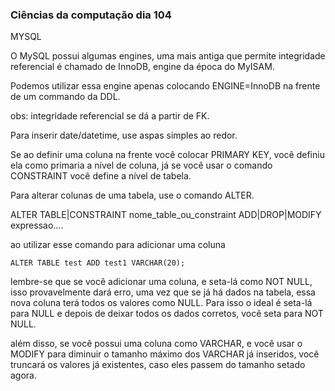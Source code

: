 




### Ciências da computação dia 104

MYSQL

O MySQL possui algumas engines, uma mais antiga que permite integridade
referencial é chamado de InnoDB, engine da época do MyISAM.

Podemos utilizar essa engine apenas colocando ENGINE=InnoDB na frente de
um commando da DDL.

obs: integridade referencial se dá a partir de FK.








Para inserir date/datetime, use aspas simples ao redor.








Se ao definir uma coluna na frente você colocar PRIMARY KEY, você
definiu ela como primaria a nível de coluna, já se você usar o comando
CONSTRAINT você define a nível de tabela.








Para alterar colunas de uma tabela, use o comando ALTER.

ALTER TABLE\|CONSTRAINT nome_table_ou_constraint ADD\|DROP\|MODIFY
expressao....

ao utilizar esse comando para adicionar uma coluna

``` {code-block-mode="2" spellcheck="false" code-block-lang="sql"}
ALTER TABLE test ADD test1 VARCHAR(20);
```

lembre-se que se você adicionar uma coluna, e seta-lá como NOT NULL,
isso provavelmente dará erro, uma vez que se já há dados na tabela, essa
nova coluna terá todos os valores como NULL. Para isso o ideal é seta-lá
para NULL e depois de deixar todos os dados corretos, você seta para NOT
NULL.

além disso, se você possui uma coluna como VARCHAR, e você usar o MODIFY
para diminuir o tamanho máximo dos VARCHAR já inseridos, você truncará
os valores já existentes, caso eles passem do tamanho setado agora.


